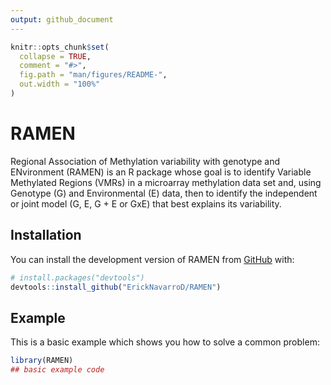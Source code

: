 ```yaml
---
output: github_document
---
```


<!-- README.md is generated from README.Rmd. Please edit that file -->

```r
knitr::opts_chunk$set(
  collapse = TRUE,
  comment = "#>",
  fig.path = "man/figures/README-",
  out.width = "100%"
)
```

# RAMEN

<!-- badges: start -->
<!-- badges: end -->

Regional Association of Methylation variability with genotype and ENvironment (RAMEN) is an R package whose goal is to identify Variable Methylated Regions (VMRs) in a microarray methylation data set and, using Genotype (G) and Environmental (E) data, then to identify the independent or joint model (G, E, G + E or GxE) that best explains its variability.

## Installation

You can install the development version of RAMEN from [GitHub](https://github.com/) with:

``` r
# install.packages("devtools")
devtools::install_github("ErickNavarroD/RAMEN")
```

## Example

This is a basic example which shows you how to solve a common problem:

```r
library(RAMEN)
## basic example code
```

